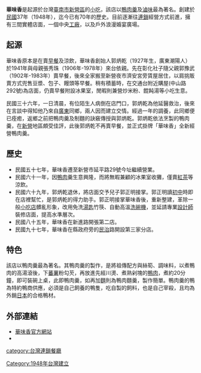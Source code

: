 {{多個問題|
{{Advert|time=2021-03-04T03:25:43+00:00}}
{{Autobiography|time=2021-03-04T03:25:43+00:00}}
{{Unreferenced|time=2021-03-04T03:25:43+00:00}}
}}
{{Infobox company
|name = 華味香
|logo =
|type =  
|foundation = [[台灣|台灣]]（{{Start date|1948||}}）
|industry = [[小吃|小吃]]
|location_city = 
|area_served =[[台灣|台灣]]
|location_country = {{TWN}}[[臺南市|臺南市]][[新營區|新營區]]
|services = 
|key_people = [[郭炳乾|郭炳乾]]
|assets = 
|revenue =  
|num_employees  = 
|homepage = https://www.duck1948.com.tw/
|subsid = 
}}
'''華味香'''是起源於台灣[[臺南市|臺南市]][[新營區|新營區]]的[[小吃|小吃]]，該店以[[鴨肉羹|鴨肉羹]]及[[滷味|滷味]]最為著名。創建於[[中華民國|民國]]37年（1948年），迄今已有70年的歷史。目前逐漸往[[連鎖|連鎖]]經營方式前進，擁有三間實體店面，一個中央[[工廠|工廠]]，以及戶外浪漫婚宴廣場。

== 起源 ==
華味香原本是在賣[[早餐|早餐]]及涼飲，華味香創始人郭炳乾（1927年生，廣東潮陽人）於1941年與母親張秀珠（1906年-1978年）來台依親。先在彰化社子隨父親郭豫武（1902年-1983年）賣早餐，後來全家搬至新營夜市濟安宮旁賃屋居住，以肩挑販賣方式兜售豆漿、包子、饅頭等早餐。稍有積蓄時，在交通台附近購屋(中山路292號)為店面，仍賣早餐附設冰果室，閒暇則兼營炒米粉、餛飩湯等小吃生意。

民國三十六年，一日清晨，有位陌生人病倒在店門口，郭炳乾為他延醫救治，後來在言談中得知他乃來自[[廣東|廣東]]同鄉，兩人因而建立交情。經過一年的調養，此同鄉便已痊癒，返鄉之前把鴨肉羹及制麵的訣竅傳授與郭炳乾。郭炳乾依法烹製的鴨肉羹，在[[新營區|新營]]地區頗受佳評，此後郭炳乾不再賣早餐，並正式掛牌「華味香」全新經營鴨肉羹。

== 歷史 ==
*民國五十七年，華味香遷至新營市延平路29號今址繼續營業。
*民國六十一年，因[[鴨肉|鴨肉]]羹生意興隆，而將無暇兼顧的冰果室收攤，僅賣[[紅茶|紅茶]]等涼飲。
*民國六十九年，郭炳乾退休，將店面交予兒子郭正明接掌。郭正明讀[[初中|初中]]時即在店裡幫忙，是郭炳乾的得力助手。郭正明接掌華味香後，重新整建，革除一般[[小吃店|小吃店]]髒亂形象，改用免洗[[湯匙|湯匙]]竹筷、自動高溫[[洗碗機|洗碗機]]，並延請專業[[設計師|設計師]]裝修店面，提高水準層次。
*民國八十五年，華味香在新進路開張第二店。
*民國九十七年，華味香在縣政府旁的[[民治|民治]]路開設第三家分店。

==特色 ==
該店以鴨肉羹最為著名。其鴨肉羹的製作，是將祖傳配方與絲筍、調味料，以煮鴨肉的高湯滾後，下[[蕃薯|蕃薯]]粉勾芡，再放進先經川燙、煮熟剁塊的[[鴨肉|鴨肉]]，煮約20分鐘，即可裝碗上桌，此即鴨肉羹，如再加[[麵|麵]]則為鴨肉麵羹，製作簡單。鴨肉羹的鴨為特約鴨商供應，必須是自己飼養的鴨隻，吃自製的飼料，也是自己宰殺，且均為外銷[[日本|日本]]的合格鴨材。

==外部連結==
*[https://www.duck1948.com.tw/ 華味香官方網站]{{zh}}
*{{facebook|JTTplaza|華味香＠JTT Culture Plaza}}

[[Category:1948年台灣建立|Category:1948年台灣建立]]
[[category:台灣連鎖餐廳|category:台灣連鎖餐廳]]